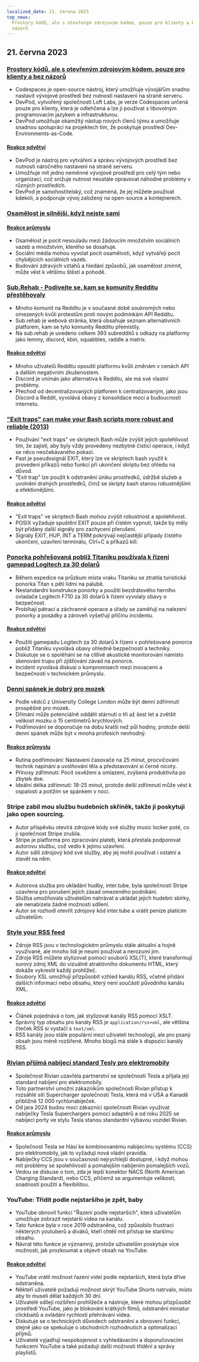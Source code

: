 ```yaml
---
localized_date: 21. června 2023
top_news:
  Prostory kódů, ale s otevřeným zdrojovým kódem, pouze pro klienty a bez
  názorů
---
```




<CallToAction />

<Steps>

## 21. června 2023

### [Prostory kódů, ale s otevřeným zdrojovým kódem, pouze pro klienty a bez názorů](https://devpod.sh/)

- Codespaces je open-source nástroj, který umožňuje vývojářům snadno nastavit vývojové prostředí bez nutnosti nastavení na straně serveru.
- DevPod, vytvořený společností Loft Labs, je verze Codespaces určená pouze pro klienty, která je odlehčená a lze ji používat s libovolným programovacím jazykem a infrastrukturou.
- DevPod umožňuje okamžitý nástup nových členů týmu a umožňuje snadnou spolupráci na projektech tím, že poskytuje prostředí Dev-Environments-as-Code.

#### [Reakce odvětví](http://news.ycombinator.com/item?id=36407477)

- DevPod je nástroj pro vytváření a správu vývojových prostředí bez nutnosti náročného nastavení na straně serveru.
- Umožňuje mít jedno neměnné vývojové prostředí pro celý tým nebo organizaci, což snižuje nutnost neustále opravovat náhodné problémy v různých prostředích.
- DevPod je samohostitelský, což znamená, že jej můžete používat kdekoli, a podporuje vývoj založený na open-source a kontejnerech.

### [Osamělost je silnější, když nejste sami](https://pubmed.ncbi.nlm.nih.gov/37293324/)

#### [Reakce průmyslu](http://news.ycombinator.com/item?id=36403280)

- Osamělost je pocit nesouladu mezi žádoucím množstvím sociálních vazeb a množstvím, kterého se dosahuje.
- Sociální média mohou vyvolat pocit osamělosti, když vytvářejí pocit chybějících sociálních vazeb.
- Budování zdravých vztahů a hledání způsobů, jak osamělost zmírnit, může vést k většímu štěstí a pohodě.

### [Sub.Rehab - Podívejte se, kam se komunity Redditu přestěhovaly](https://sub.rehab/)

- Mnoho komunit na Redditu je v současné době soukromých nebo omezených kvůli protestům proti novým podmínkám API Redditu.
- Sub.rehab je webová stránka, která obsahuje seznam alternativních platforem, kam se tyto komunity Redditu přemístily.
- Na sub.rehab je uvedeno celkem 393 subredditů s odkazy na platformy jako lemmy, discord, kbin, squabbles, raddle a matrix.

#### [Reakce odvětví](http://news.ycombinator.com/item?id=36401999)

- Mnoho uživatelů Redditu opouští platformu kvůli změnám v cenách API a dalším negativním zkušenostem.
- Discord je vnímán jako alternativa k Redditu, ale má své vlastní problémy.
- Přechod od decentralizovaných platforem k centralizovaným, jako jsou Discord a Reddit, vyvolává obavy z konsolidace moci a budoucnosti internetu.

### ["Exit traps" can make your Bash scripts more robust and reliable (2013)](http://redsymbol.net/articles/bash-exit-traps/)

- Používání "exit traps" ve skriptech Bash může zvýšit jejich spolehlivost tím, že zajistí, aby byly vždy provedeny nezbytné čisticí operace, i když se něco neočekávaného pokazí.
- Past je pseudosignál EXIT, který lze ve skriptech bash využít k provedení příkazů nebo funkcí při ukončení skriptu bez ohledu na důvod.
- "Exit trap" lze použít k odstranění úniku prostředků, údržbě služeb a uvolnění drahých prostředků, čímž se skripty bash stanou robustnějšími a efektivnějšími.

#### [Reakce odvětví](http://news.ycombinator.com/item?id=36400465)

- "Exit traps" ve skriptech Bash mohou zvýšit robustnost a spolehlivost.
- POSIX vyžaduje spuštění EXIT pouze při čistém vypnutí, takže by měly být přidány další signály pro zachycení přerušení.
- Signály EXIT, HUP, INT a TERM pokrývají nejčastější případy čistého ukončení, uzavření terminálu, Ctrl+C a příkazů kill.

### [Ponorka pohřešovaná poblíž Titaniku používala k řízení gamepad Logitech za 30 dolarů](https://arstechnica.com/gaming/2023/06/submarine-missing-near-titanic-used-a-30-logitech-gamepad-for-steering/)

- Během expedice na průzkum místa vraku Titaniku se ztratila turistická ponorka Titan s pěti lidmi na palubě.
- Nestandardní konstrukce ponorky a použití bezdrátového herního ovladače Logitech F710 za 30 dolarů k řízení vyvolaly obavy o bezpečnost.
- Probíhají pátrací a záchranné operace a úřady se zaměřují na nalezení ponorky a posádky a zároveň vyšetřují příčinu incidentu.

#### [Reakce odvětví](http://news.ycombinator.com/item?id=36407781)

- Použití gamepadu Logitech za 30 dolarů k řízení v pohřešované ponorce poblíž Titaniku vyvolává obavy ohledně bezpečnosti a techniky.
- Diskutuje se o spoléhání se na citlivé akustické monitorování namísto skenování trupu při zjišťování závad na ponorce.
- Incident vyvolává diskusi o kompromisech mezi inovacemi a bezpečností v technickém průmyslu.

### [Denní spánek je dobrý pro mozek](https://www.bbc.com/news/health-65950168)

- Podle vědců z University College London může být denní zdřímnutí prospěšné pro mozek.
- Dřímání může potenciálně oddálit stárnutí o tři až šest let a zvětšit velikost mozku o 15 centimetrů krychlových.
- Podřimování se doporučuje na dobu kratší než půl hodiny, protože delší denní spánek může být v mnoha profesích nevhodný.

#### [Reakce průmyslu](http://news.ycombinator.com/item?id=36399503)

- Rutina podřimování: Nastavení časovače na 25 minut, procvičování technik napínání a uvolňování těla a představování si černé nicoty.
- Přínosy zdřímnutí: Pocit osvěžení a omlazení, zvýšená produktivita po zbytek dne.
- Ideální délka zdřímnutí: 18-25 minut, protože delší zdřímnutí může vést k ospalosti a potížím se spánkem v noci.

### Stripe zabil mou službu hudebních skříněk, takže ji poskytuji jako open sourcing.

- Autor příspěvku otevírá zdrojové kódy své služby music locker poté, co ji společnost Stripe zrušila.
- Stripe je platforma pro zpracování plateb, která přestala podporovat autorovu službu, což vedlo k jejímu uzavření.
- Autor sdílí zdrojový kód své služby, aby jej mohli používat i ostatní a stavět na něm.

#### [Reakce odvětví](http://news.ycombinator.com/item?id=36403607)

- Autorova služba pro ukládání hudby, inter.tube, byla společností Stripe uzavřena pro porušení jejích zásad omezeného podnikání.
- Služba umožňovala uživatelům nahrávat a ukládat jejich hudební sbírky, ale nenabízela žádné možnosti sdílení.
- Autor se rozhodl otevřít zdrojový kód inter.tube a vrátit peníze platícím uživatelům.

### [Style your RSS feed](https://darekkay.com/blog/rss-styling/)

- Zdroje RSS jsou v technologickém průmyslu stále aktuální a hojně využívané, ale mnoho lidí je neumí používat a nerozumí jim.
- Zdroje RSS můžete stylizovat pomocí souborů XSL(T), které transformují surový zdroj XML do vizuálně atraktivního dokumentu HTML, který dokáže vykreslit každý prohlížeč.
- Soubory XSL umožňují přizpůsobit vzhled kanálu RSS, včetně přidání dalších informací nebo obsahu, který není součástí původního kanálu XML.

#### [Reakce odvětví](http://news.ycombinator.com/item?id=36401854)

- Článek pojednává o tom, jak stylizovat kanály RSS pomocí XSLT.
- Správný typ obsahu pro kanály RSS je `application/rss+xml`, ale většina čteček RSS si vystačí s `text/xml`.
- RSS kanály jsou stále populární mezi uživateli technologií, ale pro psaný obsah jsou méně rozšířené. Mnoho blogů má stále k dispozici kanály RSS.

### [Rivian přijímá nabíjecí standard Tesly pro elektromobily](https://ev-edition.com/2023/06/rivian-joins-forces-with-tesla-embracing-their-charging-standard-for-electric-vehicles/)

- Společnost Rivian uzavřela partnerství se společností Tesla a přijala její standard nabíjení pro elektromobily.
- Toto partnerství umožní zákazníkům společnosti Rivian přístup k rozsáhlé síti Supercharger společnosti Tesla, která má v USA a Kanadě přibližně 12 000 rychlonabíječek.
- Od jara 2024 budou moci zákazníci společnosti Rivian využívat nabíječky Tesla Superchargers pomocí adaptérů a od roku 2025 se nabíjecí porty ve stylu Tesla stanou standardní výbavou vozidel Rivian.

#### [Reakce průmyslu](http://news.ycombinator.com/item?id=36403494)

- Společnost Tesla se hlásí ke kombinovanému nabíjecímu systému (CCS) pro elektromobily, jak to vyžadují nová vládní pravidla.
- Nabíječky CCS jsou v současnosti nejrychlejší dostupné, i když mohou mít problémy se spolehlivostí a pomalejším nabíjením pomalejších vozů.
- Vedou se diskuse o tom, zda je lepší konektor NACS (North American Charging Standard), nebo CCS, přičemž se argumentuje velikostí, snadností použití a flexibilitou.

### YouTube: Třídit podle nejstaršího je zpět, baby

- YouTube obnovil funkci "Řazení podle nejstarších", která uživatelům umožňuje zobrazit nejstarší videa na kanálu.
- Tato funkce byla v roce 2019 odstraněna, což způsobilo frustraci některých youtuberů a diváků, kteří chtěli mít přístup ke staršímu obsahu.
- Návrat této funkce je významný, protože uživatelům poskytuje více možností, jak prozkoumat a objevit obsah na YouTube.

#### [Reakce odvětví](http://news.ycombinator.com/item?id=36410777)

- YouTube vrátil možnost řazení videí podle nejstarších, která byla dříve odstraněna.
- Někteří uživatelé požadují možnost skrýt YouTube Shorts natrvalo, místo aby to museli dělat každých 30 dní.
- Uživatelé sdílejí rozšíření prohlížeče a nástroje, které mohou přizpůsobit prostředí YouTube, jako je blokování krátkých filmů, odstranění miniatur clickbaitů a ovládání rychlosti přehrávání videa.
- Diskutuje se o technických důvodech odstranění a obnovení funkcí, stejně jako se spekuluje o obchodních rozhodnutích a optimalizaci příjmů.
- Uživatelé vyjadřují nespokojenost s vyhledávacími a doporučovacími funkcemi YouTube a také požadují další možnosti třídění a správy playlistů.

</Steps>

